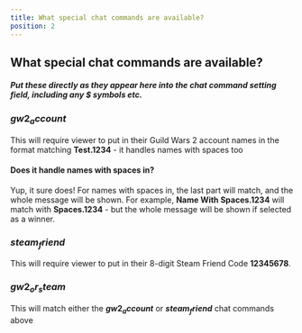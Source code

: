 ```yaml
---
title: What special chat commands are available?
position: 2
---
```


## What special chat commands are available?

##### Put these directly as they appear here into the chat command setting field, including any $ symbols etc.

### **$gw2_account$**

This will require viewer to put in their Guild Wars 2 account names in the format matching **Test.1234** - it handles names with spaces too

#### Does it handle names with spaces in?

Yup, it sure does! For names with spaces in, the last part will match, and the whole message will be shown. For example, **Name With Spaces.1234** will match with **Spaces.1234** - but the whole message will be shown if selected as a winner.

### **$steam_friend$**

This will require viewer to put in their 8-digit Steam Friend Code **12345678**.

### **$gw2_or_steam$**

This will match either the **$gw2_account$** or **$steam_friend$** chat commands above
